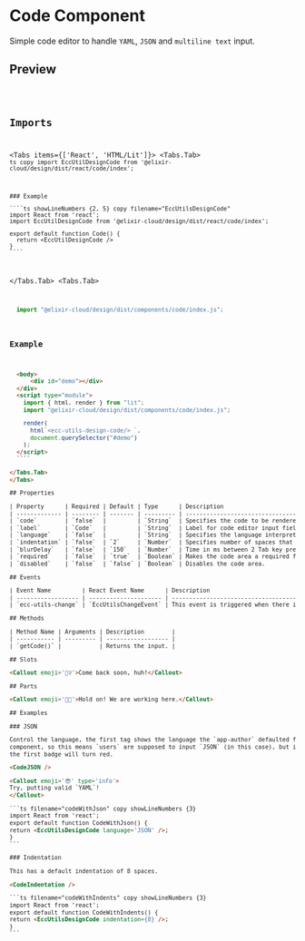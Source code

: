 
# Code Component

<ComponentName
  tagName='ecc-utils-design-code'
  reactTagName='EccUtilsDesignCode'
  version='0.1.1'
  beta
/>

Simple code editor to handle `YAML`, `JSON` and `multiline text` input.

## Preview

<Code />

## Imports

<Tabs items={['React', 'HTML/Lit']}>
  <Tabs.Tab>
    ```ts copy
    import EccUtilDesignCode from '@elixir-cloud/design/dist/react/code/index';
    ```
  
    ### Example
  
    ````ts showLineNumbers {2, 5} copy filename="EccUtilsDesignCode"
    import React from 'react';
    import EccUtilDesignCode from '@elixir-cloud/design/dist/react/code/index';

    export default function Code() {
      return <EccUtilDesignCode />
    }
    ````

  </Tabs.Tab>
  <Tabs.Tab>
  ```ts copy
    import "@elixir-cloud/design/dist/components/code/index.js";
  ```
  
  ### Example
  
  ````html showLineNumbers {6, 20-26} copy filename="ecc-utils-design-code"
    <body>
        <div id="demo"></div>
    </div>
    <script type="module">
      import { html, render } from "lit";
      import "@elixir-cloud/design/dist/components/code/index.js";

      render(
        html`<ecc-utils-design-code/> `,
        document.querySelector("#demo")
      );
    </script>
    ````

</Tabs.Tab>
</Tabs>

## Properties

| Property      | Required | Default | Type      | Description                                                            |
| ------------- | -------- | ------- | --------- | ---------------------------------------------------------------------- |
| `code`        | `false`  |         | `String`  | Specifies the code to be rendered in the editor during initialization. |
| `label`       | `Code`   |         | `String`  | Label for code editor input field.                                     |
| `language`    | `false`  |         | `String`  | Specifies the language interpreter for syntax highlighting.            |
| `indentation` | `false`  | `2`     | `Number`  | Specifies number of spaces that should be considered for 1 Tab space.  |
| `blurDelay`   | `false`  | `150`   | `Number`  | Time in ms between 2 Tab key presses that should move the focus.       |
| `required`    | `false`  | `true`  | `Boolean` | Makes the code area a required field.                                  |
| `disabled`    | `false`  | `false` | `Boolean` | Disables the code area.                                                |

## Events

| Event Name         | React Event Name      | Description                                                                                                                                                                                                                                                             |
| ------------------ | --------------------- | ----------------------------------------------------------------------------------------------------------------------------------------------------------------------------------------------------------------------------------------------------------------------- |
| `ecc-utils-change` | `EccUtilsChangeEvent` | This event is triggered when there is a change in the code within the editor. The event details include the language set by the package author, the code as value, and an error attribute indicating whether the entered code is valid based on the specified language. |

## Methods

| Method Name | Arguments | Description        |
| ----------- | --------- | ------------------ |
| `getCode()` |           | Returns the input. |

## Slots

<Callout emoji='👷‍♀️'>Come back soon, huh!</Callout>

## Parts

<Callout emoji='👩‍🏭'>Hold on! We are working here.</Callout>

## Examples

### JSON

Control the language, the first tag shows the language the `app-author` defaulted for this
component, so this means `users` are supposed to input `JSON` (in this case), but if they put something else
the first badge will turn red.

<CodeJSON />

<Callout emoji='😎' type='info'>
  Try, putting valid `YAML`!
</Callout>

```ts filename="codeWithJson" copy showLineNumbers {3}
import React from 'react';
export default function CodeWithJson() {
  return <EccUtilsDesignCode language='JSON' />;
}
```

### Indentation

This has a default indentation of 8 spaces.

<CodeIndentation />

```ts filename="codeWithIndents" copy showLineNumbers {3}
import React from 'react';
export default function CodeWithIndents() {
  return <EccUtilsDesignCode indentation={8} />;
}
```
